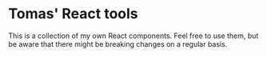 
<Meta title="Components/Introduction" />

# Tomas' React tools

This is a collection of my own React components. Feel free to use them, but be aware that there might be breaking changes on a regular basis.
